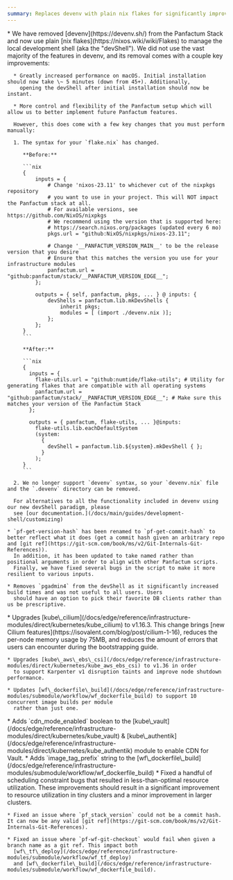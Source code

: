 ```yaml
---
summary: Replaces devenv with plain nix flakes for significantly improved performance, upgrades Cilium and AWS EBS CSI drivers, adds CDN support for core components, and fixes various resource utilization and git-related issues.
---
```



<ChangelogEntry>
  <Fragment slot="breaking-changes">
    * We have removed [devenv](https://devenv.sh/) from the Panfactum Stack and now use plain [nix flakes](https://nixos.wiki/wiki/Flakes) to manage the local
      development shell (aka the "devShell"). We did not use the vast majority of the features in devenv, and its removal comes with a couple key improvements:

      * Greatly increased performance on macOS. Initial installation should now take \~ 5 minutes (down from 45+). Additionally,
        opening the devShell after initial installation should now be instant.

      * More control and flexibility of the Panfactum setup which will allow us to better implement future Panfactum features.

      However, this does come with a few key changes that you must perform manually:

      1. The syntax for your `flake.nix` has changed.

         **Before:**

         ```nix
         {
             inputs = {
                 # Change 'nixos-23.11' to whichever cut of the nixpkgs repository
                 # you want to use in your project. This will NOT impact the Panfactum stack at all.
                 # For available versions, see https://github.com/NixOS/nixpkgs
                 # We recommend using the version that is supported here:
                 # https://search.nixos.org/packages (updated every 6 mo)
                 pkgs.url = "github:NixOS/nixpkgs/nixos-23.11";

                 # Change '__PANFACTUM_VERSION_MAIN__' to be the release version that you desire
                 # Ensure that this matches the version you use for your infrastructure modules
                 panfactum.url = "github:panfactum/stack/__PANFACTUM_VERSION_EDGE__";
             };

             outputs = { self, panfactum, pkgs, ... } @ inputs: {
                 devShells = panfactum.lib.mkDevShells {
                     inherit pkgs;
                     modules = [ (import ./devenv.nix )];
                 };
             };
         }
         ```

         **After:**

         ```nix
         {
           inputs = {
             flake-utils.url = "github:numtide/flake-utils"; # Utility for generating flakes that are compatible with all operating systems
             panfactum.url = "github:panfactum/stack/__PANFACTUM_VERSION_EDGE__"; # Make sure this matches your version of the Panfactum Stack
           };

           outputs = { panfactum, flake-utils, ... }@inputs:
             flake-utils.lib.eachDefaultSystem
             (system:
               {
                 devShell = panfactum.lib.${system}.mkDevShell { };
               }
             );
         }
         ```

      2. We no longer support `devenv` syntax, so your `devenv.nix` file  and the `.devenv` directory can be removed.

      For alternatives to all the functionality included in devenv using our new devShell paradigm, please
      see [our documentation.](/docs/main/guides/development-shell/customizing)

    * `pf-get-version-hash` has been renamed to `pf-get-commit-hash` to better reflect what it does (get a commit hash given an arbitrary repo and [git ref](https://git-scm.com/book/ms/v2/Git-Internals-Git-References)).
      In addition, it has been updated to take named rather than positional arguments in order to align with other Panfactum scripts.
      Finally, we have fixed several bugs in the script to make it more resilient to various inputs.

    * Removes `pgadmin4` from the devShell as it significantly increased build times and was not useful to all users. Users
      should have an option to pick their favorite DB clients rather than us be prescriptive.
  </Fragment>

  <Fragment slot="changes">
    * Upgrades [kube\_cilium](/docs/edge/reference/infrastructure-modules/direct/kubernetes/kube_cilium) to v1.16.3. This change
      brings [new Cilium features](https://isovalent.com/blog/post/cilium-1-16), reduces the per-node memory usage by 75MB,
      and reduces the amount of errors that users can encounter during the bootstrapping guide.

    * Upgrades [kube\_aws\_ebs\_csi](/docs/edge/reference/infrastructure-modules/direct/kubernetes/kube_aws_ebs_csi) to v1.36 in order
      to support Karpenter v1 disruption taints and improve node shutdown performance.

    * Updates [wf\_dockerfile\_build](/docs/edge/reference/infrastructure-modules/submodule/workflow/wf_dockerfile_build) to support 10 concurrent image builds per module
      rather than just one.
  </Fragment>

  <Fragment slot="additions">
    * Adds `cdn_mode_enabled` boolean to the [kube\_vault](/docs/edge/reference/infrastructure-modules/direct/kubernetes/kube_vault) & [kube\_authentik](/docs/edge/reference/infrastructure-modules/direct/kubernetes/kube_authentik) module to enable CDN for Vault.
    * Adds `image_tag_prefix` string to the [wf\_dockerfile\_build](/docs/edge/reference/infrastructure-modules/submodule/workflow/wf_dockerfile_build)
  </Fragment>

  <Fragment slot="fixes">
    * Fixed a handful of scheduling constraint bugs that resulted in less-than-optimal resource utilization. These improvements
      should result in a significant improvement to resource utilization in tiny clusters and a minor improvement in larger clusters.

    * Fixed an issue where `pf_stack_version` could not be a commit hash. It can now be any valid [git ref](https://git-scm.com/book/ms/v2/Git-Internals-Git-References).

    * Fixed an issue where `pf-wf-git-checkout` would fail when given a branch name as a git ref. This impact both
      [wf\_tf\_deploy](/docs/edge/reference/infrastructure-modules/submodule/workflow/wf_tf_deploy)
      and [wf\_dockerfile\_build](/docs/edge/reference/infrastructure-modules/submodule/workflow/wf_dockerfile_build).
  </Fragment>
</ChangelogEntry>

